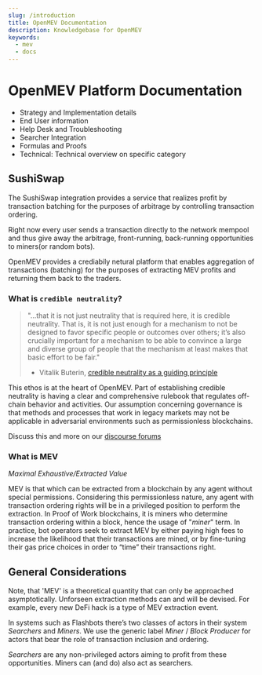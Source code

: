 ```yaml
---
slug: /introduction
title: OpenMEV Documentation
description: Knowledgebase for OpenMEV
keywords:
  - mev
  - docs
---
```


# OpenMEV Platform Documentation

- Strategy and Implementation details
- End User information
- Help Desk and Troubleshooting
- Searcher Integration
- Formulas and Proofs
- Technical: Technical overview on specific category

## SushiSwap

The SushiSwap integration provides a service that realizes profit by transaction
batching for the purposes of arbitrage by controlling transaction ordering.

Right now every user sends a transaction directly to the network mempool and
thus give away the arbitrage, front-running, back-running opportunities to
miners(or random bots).

OpenMEV provides a crediabily netural platform that enables aggregation of
transactions (batching) for the purposes of extracting MEV profits and returning
them back to the traders.

### What is `credible neutrality`?

> "...that it is not just neutrality that is required here, it is credible
> neutrality. That is, it is not just enough for a mechanism to not be designed
> to favor specific people or outcomes over others; it’s also crucially
> important for a mechanism to be able to convince a large and diverse group of
> people that the mechanism at least makes that basic effort to be fair."
>
> - Vitalik Buterin,
>   [credible neutrality as a guiding principle](https://nakamoto.com/credible-neutrality/)

This ethos is at the heart of OpenMEV. Part of establishing credible neutrality
is having a clear and comprehensive rulebook that regulates off-chain behavior
and activities. Our assumption concerning governance is that methods and
processes that work in legacy markets may not be applicable in adversarial
environments such as permissionless blockchains.

Discuss this and more on our
[discourse forums](https://forums.manifoldfinance.com)

### What is MEV

_Maximal Exhaustive/Extracted Value_

MEV is that which can be extracted from a blockchain by any agent without
special permissions. Considering this permissionless nature, any agent with
transaction ordering rights will be in a privileged position to perform the
extraction. In Proof of Work blockchains, it is miners who determine transaction
ordering within a block, hence the usage of "_miner_" term. In practice, bot
operators seek to extract MEV by either paying high fees to increase the
likelihood that their transactions are mined, or by fine-tuning their gas price
choices in order to “time” their transactions right.

## General Considerations

Note, that 'MEV' is a theoretical quantity that can only be approached
asymptotically. Unforseen extraction methods can and will be devised. For
example, every new DeFi hack is a type of MEV extraction event.

In systems such as Flashbots there’s two classes of actors in their system
_Searchers_ and _Miners_. We use the generic label _Miner_ / _Block Producer_
for actors that bear the role of transaction inclusion and ordering.

_Searchers_ are any non-privileged actors aiming to profit from these
opportunities. Miners can (and do) also act as searchers.
